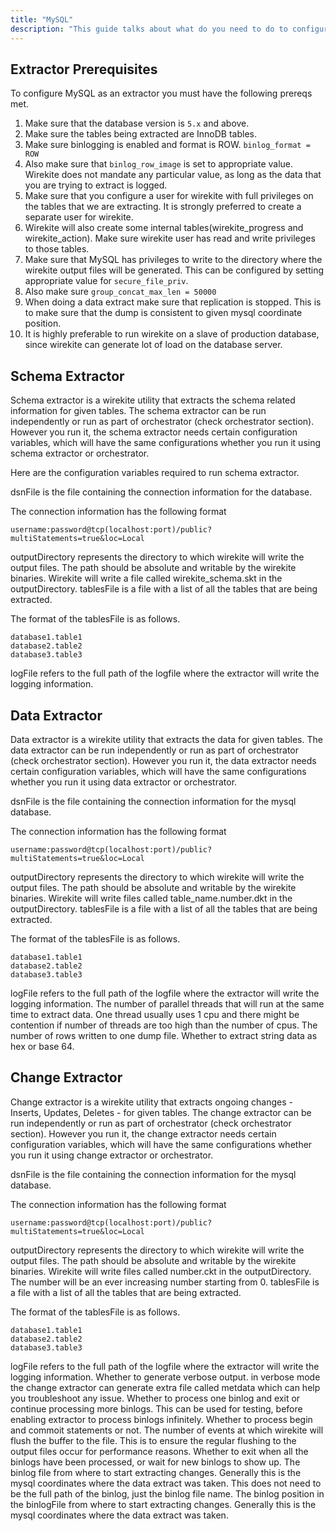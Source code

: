 ```yaml
---
title: "MySQL"
description: "This guide talks about what do you need to do to configure MySQL to use Wirekite."
---
```


## Extractor Prerequisites

To configure MySQL as an extractor you must have the following prereqs met.

 1. Make sure that the database version is `5.x` and above.
 2. Make sure the tables being extracted are InnoDB tables.
 3. Make sure binlogging is enabled and format is ROW. `binlog_format = ROW`
 4. Also make sure that `binlog_row_image` is set to appropriate value. Wirekite does not mandate any particular value, as long as the data that you are trying to extract is logged.
 5. Make sure that you configure a user for wirekite with full privileges on the tables that we are extracting. It is strongly preferred to create a separate user for wirekite.
 6. Wirekite will also create some internal tables(wirekite_progress and wirekite_action). Make sure wirekite user has read and write privileges to those tables.
 7. Make sure that MySQL has privileges to write to the directory where the wirekite output files will be generated. This can be configured by setting appropriate value for `secure_file_priv`.
 8. Also make sure `group_concat_max_len = 50000`
 9. When doing a data extract make sure that replication is stopped. This is to make sure that the dump is consistent to given mysql coordinate position.
10. It is highly preferable to run wirekite on a slave of production database, since wirekite can generate lot of load on the database server.

## Schema Extractor

Schema extractor is a wirekite utility that extracts the schema related information for given tables. The schema extractor can be run independently or run as part of orchestrator (check orchestrator section). However you run it, the schema extractor needs certain configuration variables, which will have the same configurations whether you run it using schema extractor or orchestrator.

Here are the configuration variables required to run schema extractor.

<ResponseField name="dsnFile" type="string" required>
  dsnFile is the file containing the connection information for the database.
</ResponseField>

The connection information has the following format

```shellscript
username:password@tcp(localhost:port)/public?multiStatements=true&loc=Local
```

<ResponseField name="outputDirectory" type="string" required>
  outputDirectory represents the directory to which wirekite will write the output files. The path should be absolute and writable by the wirekite binaries. Wirekite will write a file called wirekite_schema.skt in the outputDirectory.
</ResponseField>

<ResponseField name="tablesFile" type="string" required>
  tablesFile is a file with a list of all the tables that are being extracted.
</ResponseField>

The format of the tablesFile is as follows.

```shellscript
database1.table1
database2.table2
database3.table3
```

<ResponseField name="logFile" type="string" required>
  logFile refers to the full path of the logfile where the extractor will write the logging information.
</ResponseField>

## Data Extractor

Data extractor is a wirekite utility that extracts the data for given tables. The data extractor can be run independently or run as part of orchestrator (check orchestrator section). However you run it, the data extractor needs certain configuration variables, which will have the same configurations whether you run it using data extractor or orchestrator.

<ResponseField name="dsnFile" type="string" required>
  dsnFile is the file containing the connection information for the mysql database.
</ResponseField>

The connection information has the following format

```shellscript
username:password@tcp(localhost:port)/public?multiStatements=true&loc=Local
```

<ResponseField name="outputDirectory" type="string" required>
  outputDirectory represents the directory to which wirekite will write the output files. The path should be absolute and writable by the wirekite binaries. Wirekite will write files called table_name.number.dkt in the outputDirectory.
</ResponseField>

<ResponseField name="tablesFile" type="string" required>
  tablesFile is a file with a list of all the tables that are being extracted.
</ResponseField>

The format of the tablesFile is as follows.

```shellscript
database1.table1
database2.table2
database3.table3
```

<ResponseField name="logFile" type="string" required>
  logFile refers to the full path of the logfile where the extractor will write the logging information.
</ResponseField>

<ResponseField name="maxThreads" type="number" default="5">
  The number of parallel threads that will run at the same time to extract data. One thread usually uses 1 cpu and there might be contention if number of threads are too high than the number of cpus.
</ResponseField>

<ResponseField name="maxRowsPerDump" type="number" default="200000">
  The number of rows written to one dump file.
</ResponseField>

<ResponseField name="hexEncoding" type="boolean" default="false">
  Whether to extract string data as hex or base 64.
</ResponseField>

## Change Extractor

Change extractor is a wirekite utility that extracts ongoing changes - Inserts, Updates, Deletes - for given tables. The change extractor can be run independently or run as part of orchestrator (check orchestrator section). However you run it, the change extractor needs certain configuration variables, which will have the same configurations whether you run it using change extractor or orchestrator.

<ResponseField name="dsnFile" type="string" required>
  dsnFile is the file containing the connection information for the mysql database.
</ResponseField>

The connection information has the following format

```shellscript
username:password@tcp(localhost:port)/public?multiStatements=true&loc=Local
```

<ResponseField name="outputDirectory" type="string" required>
  outputDirectory represents the directory to which wirekite will write the output files. The path should be absolute and writable by the wirekite binaries. Wirekite will write files called number.ckt in the outputDirectory. The number will be an ever increasing number starting from 0.
</ResponseField>

<ResponseField name="tablesFile" type="string" required>
  tablesFile is a file with a list of all the tables that are being extracted.
</ResponseField>

The format of the tablesFile is as follows.

```shellscript
database1.table1
database2.table2
database3.table3
```

<ResponseField name="logFile" type="string" required>
  logFile refers to the full path of the logfile where the extractor will write the logging information.
</ResponseField>

<ResponseField name="verbose" type="boolean" default="false">
  Whether to generate verbose output. in verbose mode the change extractor can generate extra file called metdata which can help you troubleshoot any issue.
</ResponseField>

<ResponseField name="processOneBinlog" type="boolean" default="false">
  Whether to process one binlog and exit or continue processing more binlogs. This can be used for testing, before enabling extractor to process binlogs infinitely.
</ResponseField>

<ResponseField name="processCommits" type="boolean" default="false">
  Whether to process begin and commoit statements or not.
</ResponseField>

<ResponseField name="eventsPerFlush" type="number" default="5000">
  The number of events at which wirekite will flush the buffer to the file. This is to ensure the regular flushing to the output files occur for performance reasons.
</ResponseField>

<ResponseField name="exitWhenIdle" type="boolean" default="false">
  Whether to exit when all the binlogs have been processed, or wait for new binlogs to show up.
</ResponseField>

<ResponseField name="binlogFile" type="string" required>
  The binlog file from where to start extracting changes. Generally this is the mysql coordinates where the data extract was taken. This does not need to be the full path of the binlog, just the binlog file name.
</ResponseField>

<ResponseField name="binlogPosition" type="number" default="0">
  The binlog position in the binlogFile from where to start extracting changes. Generally this is the mysql coordinates where the data extract was taken.
</ResponseField>